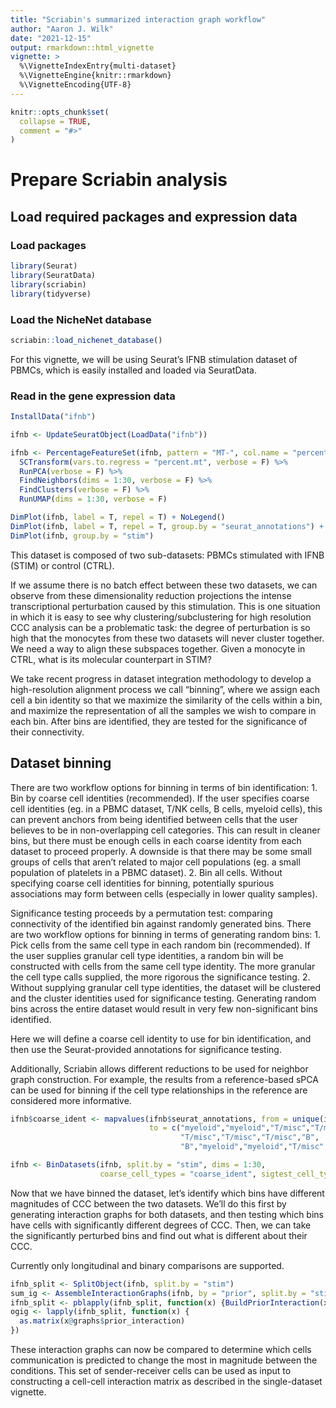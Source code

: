 ```yaml
---
title: "Scriabin's summarized interaction graph workflow"
author: "Aaron J. Wilk"
date: "2021-12-15"
output: rmarkdown::html_vignette
vignette: >
  %\VignetteIndexEntry{multi-dataset}
  %\VignetteEngine{knitr::rmarkdown}
  %\VignetteEncoding{UTF-8}
---
```


```r
knitr::opts_chunk$set(
  collapse = TRUE,
  comment = "#>"
)
```

# Prepare Scriabin analysis

## Load required packages and expression data

### Load packages

```r
library(Seurat)
library(SeuratData)
library(scriabin)
library(tidyverse)
```

### Load the NicheNet database

```r
scriabin::load_nichenet_database()
```

For this vignette, we will be using Seurat's IFNB stimulation dataset of PBMCs, which is easily installed and loaded via SeuratData. 

### Read in the gene expression data

```r
InstallData("ifnb")

ifnb <- UpdateSeuratObject(LoadData("ifnb"))

ifnb <- PercentageFeatureSet(ifnb, pattern = "MT-", col.name = "percent.mt") %>%
  SCTransform(vars.to.regress = "percent.mt", verbose = F) %>%
  RunPCA(verbose = F) %>% 
  FindNeighbors(dims = 1:30, verbose = F) %>%
  FindClusters(verbose = F) %>%
  RunUMAP(dims = 1:30, verbose = F)

DimPlot(ifnb, label = T, repel = T) + NoLegend()
DimPlot(ifnb, label = T, repel = T, group.by = "seurat_annotations") + NoLegend()
DimPlot(ifnb, group.by = "stim")
```

This dataset is composed of two sub-datasets: PBMCs stimulated with IFNB (STIM) or control (CTRL). 

If we assume there is no batch effect between these two datasets, we can observe from these dimensionality reduction projections the intense transcriptional perturbation caused by this stimulation. This is one situation in which it is easy to see why clustering/subclustering for high resolution CCC analysis can be a problematic task: the degree of perturbation is so high that the monocytes from these two datasets will never cluster together. We need a way to align these subspaces together. Given a monocyte in CTRL, what is its molecular counterpart in STIM? 

We take recent progress in dataset integration methodology to develop a high-resolution alignment process we call "binning", where we assign each cell a bin identity so that we maximize the similarity of the cells within a bin, and maximize the representation of all the samples we wish to compare in each bin. After bins are identified, they are tested for the significance of their connectivity.

## Dataset binning

There are two workflow options for binning in terms of bin identification:
 1. Bin by coarse cell identities (recommended). If the user specifies coarse cell identities (eg. in a PBMC dataset, T/NK cells, B cells, myeloid cells), this can prevent anchors from being identified between cells that the user believes to be in non-overlapping cell categories. This can result in cleaner bins, but there must be enough cells in each coarse identity from each dataset to proceed properly. A downside is that there may be some small groups of cells that aren't related to major cell populations (eg. a small population of platelets in a PBMC dataset). 
 2. Bin all cells. Without specifying coarse cell identities for binning, potentially spurious associations may form between cells (especially in lower quality samples). 
 
Significance testing proceeds by a permutation test: comparing connectivity of the identified bin against randomly generated bins. There are two workflow options for binning in terms of generating random bins:
 1. Pick cells from the same cell type in each random bin (recommended). If the user supplies granular cell type identities, a random bin will be constructed with cells from the same cell type identity. The more granular the cell type calls supplied, the more rigorous the significance testing.
 2. Without supplying granular cell type identities, the dataset will be clustered and the cluster identities used for significance testing. Generating random bins across the entire dataset would result in very few non-significant bins identified.
 
Here we will define a coarse cell identity to use for bin identification, and then use the Seurat-provided annotations for significance testing. 

Additionally, Scriabin allows different reductions to be used for neighbor graph construction. For example, the results from a reference-based sPCA can be used for binning if the cell type relationships in the reference are considered more informative. 

```r
ifnb$coarse_ident <- mapvalues(ifnb$seurat_annotations, from = unique(ifnb$seurat_annotations),
                               to = c("myeloid","myeloid","T/misc","T/misc",
                                      "T/misc","T/misc","T/misc","B",
                                      "B","myeloid","myeloid","T/misc","T/misc"))

ifnb <- BinDatasets(ifnb, split.by = "stim", dims = 1:30, 
                    coarse_cell_types = "coarse_ident", sigtest_cell_types = "seurat_annotations")
```

Now that we have binned the dataset, let's identify which bins have different magnitudes of CCC between the two datasets. We'll do this first by generating interaction graphs for both datasets, and then testing which bins have cells with significantly different degrees of CCC. Then, we can take the significantly perturbed bins and find out what is different about their CCC. 

Currently only longitudinal and binary comparisons are supported. 

```r
ifnb_split <- SplitObject(ifnb, split.by = "stim")
sum_ig <- AssembleInteractionGraphs(ifnb, by = "prior", split.by = "stim")
ifnb_split <- pblapply(ifnb_split, function(x) {BuildPriorInteraction(x, correct.depth = T)})
ogig <- lapply(ifnb_split, function(x) {
  as.matrix(x@graphs$prior_interaction)
})
```

These interaction graphs can now be compared to determine which cells communication is predicted to change the most in magnitude between the conditions. This set of sender-receiver cells can be used as input to constructing a cell-cell interaction matrix as described in the single-dataset vignette.


